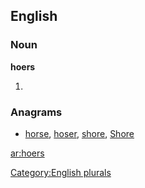 
==English==

===Noun===
'''hoers'''

# {{plural of|[[hoer]]}}

===Anagrams===
* {{alphagram|ehors}} [[horse#English|horse]], [[hoser#English|hoser]], [[shore#English|shore]], [[Shore#English|Shore]]
[[Category:English plurals]]
[[ar:hoers]]